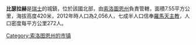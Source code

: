 '''比瑟拉赫'''是[[瑞士|瑞士]]的城鎮，位於該國北部，由[[索洛圖恩州|索洛圖恩州]]負責管轄，面積7.55平方公里，海拔高度420米，2012年時人口為2,056人，七成半人口信奉[[羅馬天主教|羅馬天主教]]，人口密度每平方公里272人。

{{Switzerland-geo-stub}}
[[Category:索洛图恩州的市镇|Category:索洛图恩州的市镇]]